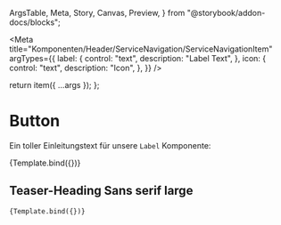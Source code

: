   ArgsTable,
  Meta,
  Story,
  Canvas,
  Preview,
} from "@storybook/addon-docs/blocks";




<Meta
  title="Komponenten/Header/ServiceNavigation/ServiceNavigationItem"
  argTypes={{
    label: {
      control: "text",
      description: "Label Text",
    },
    icon: {
      control: "text",
      description: "Icon",
    },
  }}
/>


  return item({ ...args });
}; 




# Button

Ein toller Einleitungstext für unsere `Label` Komponente:

<Preview withToolbar>
  <Story
    name="Wetter"
    args={{
      label: "Wetter",
      icon: "wetter"
    }}
  >
    {Template.bind({})}
  </Story>
</Preview>

<ArgsTable story="Wetter" />

## Teaser-Heading Sans serif large

<Canvas>
  <Story
    name="Verkehr mit Flyout from File"
    args= {JsonData.serviceNavigationSSILinks.navigationItems[0]}
    
  >
    {Template.bind({})}
  </Story>
</Canvas>

